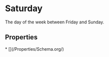 
# Saturday

The day of the week between Friday and Sunday.

## Properties

<Grid>
* [](/Properties/Schema.org/)

</Grid>

